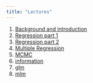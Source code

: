 ```yaml
---
title: "Lectures"
---
```


1.  [Background and introduction](bayes-1.qmd)
2.  [Regression part 1](regression-2.qmd)
3.  [Regression part 2](regression-3.qmd)
4.  [Multiple Regression](mr-4.qmd)
5.  [MCMC](mcmc-5.qmd)
6.  [information](info-6.qmd)
7.  [glm](glm-7.qmd)
8.  [mlm](mlm-8.qmd)